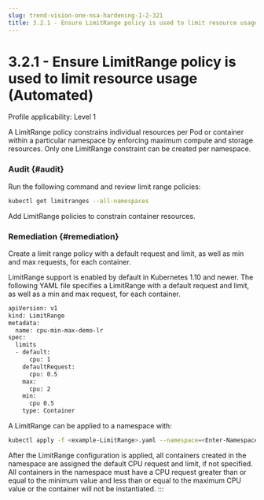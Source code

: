 ```yaml
---
slug: trend-vision-one-nsa-hardening-1-2-321
title: 3.2.1 - Ensure LimitRange policy is used to limit resource usage (Automated)
---
```

# 3.2.1 - Ensure LimitRange policy is used to limit resource usage (Automated)

Profile applicability: Level 1

A LimitRange policy constrains individual resources per Pod or container within a particular namespace by enforcing maximum compute and storage resources. Only one LimitRange constraint can be created per namespace.

### Audit {#audit}

Run the following command and review limit range policies:

```bash
kubectl get limitranges --all-namespaces
```

Add LimitRange policies to constrain container resources.

### Remediation {#remediation}

Create a limit range policy with a default request and limit, as well as min and max requests, for each container.

LimitRange support is enabled by default in Kubernetes 1.10 and newer. The following YAML file specifies a LimitRange with a default request and limit, as well as a min and max request, for each container.

```bash
apiVersion: v1
kind: LimitRange
metadata:
  name: cpu-min-max-demo-lr
spec:
  limits
  - default:
      cpu: 1
    defaultRequest:
      cpu: 0.5
    max:
      cpu: 2
    min:
      cpu 0.5
    type: Container
```

A LimitRange can be applied to a namespace with:

```bash
kubectl apply -f <example-LimitRange>.yaml --namespace=<Enter-Namespace>
```

After the LimitRange configuration is applied, all containers created in the namespace are assigned the default CPU request and limit, if not specified. All containers in the namespace must have a CPU request greater than or equal to the minimum value and less than or equal to the maximum CPU value or the container will not be instantiated.
:::
